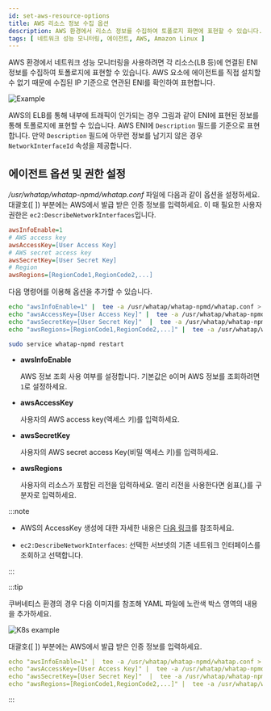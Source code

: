 ```yaml
---
id: set-aws-resource-options
title: AWS 리소스 정보 수집 옵션
description: AWS 환경에서 리소스 정보를 수집하여 토폴로지 화면에 표현할 수 있습니다.
tags: [ 네트워크 성능 모니터링, 에이전트, AWS, Amazon Linux ]
---
```


AWS 환경에서 네트워크 성능 모니터링을 사용하려면 각 리소스(LB 등)에 연결된 ENI 정보를 수집하여 토폴로지에 표현할 수 있습니다. AWS 요소에 에이전트를 직접 설치할 수 없기 때문에 수집된 IP 기준으로 연관된 ENI를 확인하여 표현합니다.

![Example](/img/npm-aws-resource-example.png)

AWS의 ELB를 통해 내부에 트래픽이 인가되는 경우 그림과 같이 ENI에 표현된 정보를 통해 토폴로지에 표현할 수 있습니다. AWS ENI에 `Description` 필드를 기준으로 표현합니다. 만약 `Description` 필드에 아무런 정보를 남기지 않은 경우 `NetworkInterfaceId` 속성을 제공합니다.

## 에이전트 옵션 및 권한 설정

*/usr/whatap/whatap-npmd/whatap.conf* 파일에 다음과 같이 옵션을 설정하세요. 대괄호([ ]) 부분에는 AWS에서 발급 받은 인증 정보를 입력하세요. 이 때 필요한 사용자 권한은 `ec2:DescribeNetworkInterfaces`입니다.

```ini title='whatap.conf'
awsInfoEnable=1
# AWS access key
awsAccessKey=[User Access Key]
# AWS secret access key
awsSecretKey=[User Secret Key]
# Region
awsRegions=[RegionCode1,RegionCode2,...]
```

다음 명령어를 이용해 옵션을 추가할 수 있습니다.

```bash
echo "awsInfoEnable=1" |  tee -a /usr/whatap/whatap-npmd/whatap.conf > /dev/null
echo "awsAccessKey=[User Access Key]" |  tee -a /usr/whatap/whatap-npmd/whatap.conf > /dev/null
echo "awsSecretKey=[User Secret Key]"  |  tee -a /usr/whatap/whatap-npmd/whatap.conf > /dev/null
echo "awsRegions=[RegionCode1,RegionCode2,...]" |  tee -a /usr/whatap/whatap-npmd/whatap.conf > /dev/null

sudo service whatap-npmd restart
```

* **awsInfoEnable**

  AWS 정보 조회 사용 여부를 설정합니다. 기본값은 `0`이며 AWS 정보를 조회하려면 `1`로 설정하세요.

* **awsAccessKey**

  사용자의 AWS access key(액세스 키)를 입력하세요.

* **awsSecretKey**

  사용자의 AWS secret access Key(비밀 액세스 키)를 입력하세요.

* **awsRegions**

  사용자의 리소스가 포함된 리전을 입력하세요. 멀리 리전을 사용한다면 쉼표(,)를 구분자로 입력하세요.

:::note

* AWS의 AccessKey 생성에 대한 자세한 내용은 [다음 링크](https://docs.aws.amazon.com/IAM/latest/UserGuide/id_credentials_access-keys.html?icmpid=docs_iam_console#Using_CreateAccessKey)를 참조하세요.

* `ec2:DescribeNetworkInterfaces`: 선택한 서브넷의 기존 네트워크 인터페이스를 조회하고 선택합니다.

:::

:::tip

쿠버네티스 환경의 경우 다음 이미지를 참조해 YAML 파일에 노란색 박스 영역의 내용을 추가하세요.

![K8s example](/img/npm-aws-resource-k8s-example.png)

대괄호([ ]) 부분에는 AWS에서 발급 받은 인증 정보를 입력하세요.

```yaml
echo "awsInfoEnable=1" |  tee -a /usr/whatap/whatap-npmd/whatap.conf > /dev/null
echo "awsAccessKey=[User Access Key]" |  tee -a /usr/whatap/whatap-npmd/whatap.conf > /dev/null
echo "awsSecretKey=[User Secret Key]"  |  tee -a /usr/whatap/whatap-npmd/whatap.conf > /dev/null
echo "awsRegions=[RegionCode1,RegionCode2,...]" |  tee -a /usr/whatap/whatap-npmd/whatap.conf > /dev/null
```

:::

